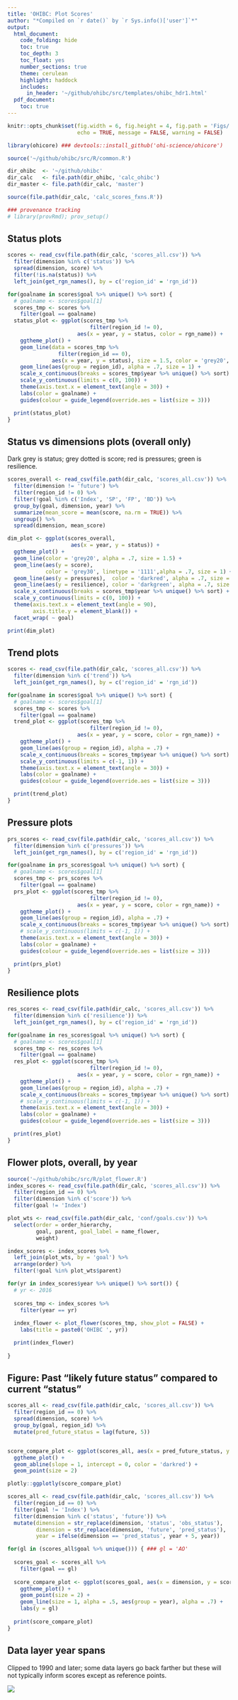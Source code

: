 ```yaml
---
title: 'OHIBC: Plot Scores'
author: "*Compiled on `r date()` by `r Sys.info()['user']`*"
output:
  html_document:
    code_folding: hide
    toc: true
    toc_depth: 3
    toc_float: yes
    number_sections: true
    theme: cerulean
    highlight: haddock
    includes:
      in_header: '~/github/ohibc/src/templates/ohibc_hdr1.html'
  pdf_document:
    toc: true
---
```


``` r

knitr::opts_chunk$set(fig.width = 6, fig.height = 4, fig.path = 'Figs/',
                      echo = TRUE, message = FALSE, warning = FALSE)

library(ohicore) ### devtools::install_github('ohi-science/ohicore')

source('~/github/ohibc/src/R/common.R')

dir_ohibc  <- '~/github/ohibc'
dir_calc   <- file.path(dir_ohibc, 'calc_ohibc')
dir_master <- file.path(dir_calc, 'master')

source(file.path(dir_calc, 'calc_scores_fxns.R'))

### provenance tracking
# library(provRmd); prov_setup()

```


## Status plots

``` r

scores <- read_csv(file.path(dir_calc, 'scores_all.csv')) %>%
  filter(dimension %in% c('status')) %>%
  spread(dimension, score) %>%
  filter(!is.na(status)) %>%
  left_join(get_rgn_names(), by = c('region_id' = 'rgn_id'))

for(goalname in scores$goal %>% unique() %>% sort) {
  # goalname <- scores$goal[1]
  scores_tmp <- scores %>%
    filter(goal == goalname)
  status_plot <- ggplot(scores_tmp %>% 
                          filter(region_id != 0), 
                      aes(x = year, y = status, color = rgn_name)) +
    ggtheme_plot() +
    geom_line(data = scores_tmp %>% 
                filter(region_id == 0), 
              aes(x = year, y = status), size = 1.5, color = 'grey20', alpha = .8) +
    geom_line(aes(group = region_id), alpha = .7, size = 1) +
    scale_x_continuous(breaks = scores_tmp$year %>% unique() %>% sort) +
    scale_y_continuous(limits = c(0, 100)) +
    theme(axis.text.x = element_text(angle = 30)) +
    labs(color = goalname) +
    guides(colour = guide_legend(override.aes = list(size = 3)))

  print(status_plot)
}


```

## Status vs dimensions plots (overall only)

Dark grey is status; grey dotted is score; red is pressures; green is resilience.

``` r

scores_overall <- read_csv(file.path(dir_calc, 'scores_all.csv')) %>%
  filter(dimension != 'future') %>%
  filter(region_id != 0) %>%
  filter(!goal %in% c('Index', 'SP', 'FP', 'BD')) %>%
  group_by(goal, dimension, year) %>%
  summarize(mean_score = mean(score, na.rm = TRUE)) %>%
  ungroup() %>%
  spread(dimension, mean_score)

dim_plot <- ggplot(scores_overall, 
                    aes(x = year, y = status)) +
  ggtheme_plot() +
  geom_line(color = 'grey20', alpha = .7, size = 1.5) +
  geom_line(aes(y = score), 
            color = 'grey30', linetype = '1111',alpha = .7, size = 1) +
  geom_line(aes(y = pressures),  color = 'darkred', alpha = .7, size = .5) +
  geom_line(aes(y = resilience), color = 'darkgreen', alpha = .7, size = .5) +
  scale_x_continuous(breaks = scores_tmp$year %>% unique() %>% sort) +
  scale_y_continuous(limits = c(0, 100)) +
  theme(axis.text.x = element_text(angle = 90),
        axis.title.y = element_blank()) +
  facet_wrap( ~ goal)

print(dim_plot)


```

## Trend plots

``` r

scores <- read_csv(file.path(dir_calc, 'scores_all.csv')) %>%
  filter(dimension %in% c('trend')) %>%
  left_join(get_rgn_names(), by = c('region_id' = 'rgn_id'))

for(goalname in scores$goal %>% unique() %>% sort) {
  # goalname <- scores$goal[1]
  scores_tmp <- scores %>%
    filter(goal == goalname)
  trend_plot <- ggplot(scores_tmp %>% 
                          filter(region_id != 0), 
                      aes(x = year, y = score, color = rgn_name)) +
    ggtheme_plot() +
    geom_line(aes(group = region_id), alpha = .7) +
    scale_x_continuous(breaks = scores_tmp$year %>% unique() %>% sort) +
    scale_y_continuous(limits = c(-1, 1)) +
    theme(axis.text.x = element_text(angle = 30)) +
    labs(color = goalname) +
    guides(colour = guide_legend(override.aes = list(size = 3)))

  print(trend_plot)
}

```

## Pressure plots

``` r

prs_scores <- read_csv(file.path(dir_calc, 'scores_all.csv')) %>%
  filter(dimension %in% c('pressures')) %>%
  left_join(get_rgn_names(), by = c('region_id' = 'rgn_id'))

for(goalname in prs_scores$goal %>% unique() %>% sort) {
  # goalname <- scores$goal[1]
  scores_tmp <- prs_scores %>%
    filter(goal == goalname)
  prs_plot <- ggplot(scores_tmp %>% 
                          filter(region_id != 0), 
                      aes(x = year, y = score, color = rgn_name)) +
    ggtheme_plot() +
    geom_line(aes(group = region_id), alpha = .7) +
    scale_x_continuous(breaks = scores_tmp$year %>% unique() %>% sort) +
    # scale_y_continuous(limits = c(-1, 1)) +
    theme(axis.text.x = element_text(angle = 30)) +
    labs(color = goalname) +
    guides(colour = guide_legend(override.aes = list(size = 3)))

  print(prs_plot)
}

```

## Resilience plots

``` r

res_scores <- read_csv(file.path(dir_calc, 'scores_all.csv')) %>%
  filter(dimension %in% c('resilience')) %>%
  left_join(get_rgn_names(), by = c('region_id' = 'rgn_id'))

for(goalname in res_scores$goal %>% unique() %>% sort) {
  # goalname <- scores$goal[1]
  scores_tmp <- res_scores %>%
    filter(goal == goalname)
  res_plot <- ggplot(scores_tmp %>% 
                          filter(region_id != 0), 
                      aes(x = year, y = score, color = rgn_name)) +
    ggtheme_plot() +
    geom_line(aes(group = region_id), alpha = .7) +
    scale_x_continuous(breaks = scores_tmp$year %>% unique() %>% sort) +
    # scale_y_continuous(limits = c(-1, 1)) +
    theme(axis.text.x = element_text(angle = 30)) +
    labs(color = goalname) +
    guides(colour = guide_legend(override.aes = list(size = 3)))

  print(res_plot)
}

```

## Flower plots, overall, by year

``` r

source('~/github/ohibc/src/R/plot_flower.R')
index_scores <- read_csv(file.path(dir_calc, 'scores_all.csv')) %>%
  filter(region_id == 0) %>%
  filter(dimension %in% c('score')) %>%
  filter(goal != 'Index')

plot_wts <- read_csv(file.path(dir_calc, 'conf/goals.csv')) %>%
  select(order = order_hierarchy,
         goal, parent, goal_label = name_flower, 
         weight)

index_scores <- index_scores %>%
  left_join(plot_wts, by = 'goal') %>%
  arrange(order) %>%
  filter(!goal %in% plot_wts$parent)

for(yr in index_scores$year %>% unique() %>% sort()) {
  # yr <- 2016
  
  scores_tmp <- index_scores %>%
    filter(year == yr)
  
  index_flower <- plot_flower(scores_tmp, show_plot = FALSE) +
    labs(title = paste0('OHIBC ', yr))

  print(index_flower)
  
}

```


## Figure: Past "likely future status" compared to current "status"

``` r

scores_all <- read_csv(file.path(dir_calc, 'scores_all.csv')) %>%
  filter(region_id == 0) %>%
  spread(dimension, score) %>%
  group_by(goal, region_id) %>%
  mutate(pred_future_status = lag(future, 5))


score_compare_plot <- ggplot(scores_all, aes(x = pred_future_status, y = status, color = goal)) +
  ggtheme_plot() +
  geom_abline(slope = 1, intercept = 0, color = 'darkred') +
  geom_point(size = 2)

plotly::ggplotly(score_compare_plot)
```

``` r

scores_all <- read_csv(file.path(dir_calc, 'scores_all.csv')) %>%
  filter(region_id == 0) %>%
  filter(goal != 'Index') %>%
  filter(dimension %in% c('status', 'future')) %>%
  mutate(dimension = str_replace(dimension, 'status', 'obs_status'),
         dimension = str_replace(dimension, 'future', 'pred_status'),
         year = ifelse(dimension == 'pred_status', year + 5, year))

for(gl in (scores_all$goal %>% unique())) { ### gl = 'AO'
  
  scores_goal <- scores_all %>% 
    filter(goal == gl)
  
  score_compare_plot <- ggplot(scores_goal, aes(x = dimension, y = score, label = year)) +
    ggtheme_plot() +
    geom_point(size = 2) +
    geom_line(size = 1, alpha = .5, aes(group = year), alpha = .7) +
    labs(y = gl)
  
  print(score_compare_plot)
}
```

## Data layer year spans

Clipped to 1990 and later; some data layers go back farther but these will not typically inform scores except as reference points.

![](layers_data_years.png)

